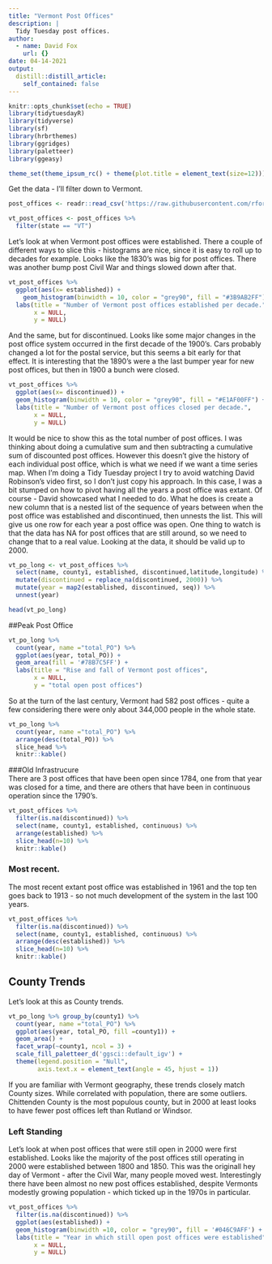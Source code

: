 ```yaml
---
title: "Vermont Post Offices"
description: |
  Tidy Tuesday post offices.
author:
  - name: David Fox
    url: {}
date: 04-14-2021
output:
  distill::distill_article:
    self_contained: false
---
```


```r
knitr::opts_chunk$set(echo = TRUE)
library(tidytuesdayR)
library(tidyverse)
library(sf)
library(hrbrthemes)
library(ggridges)
library(paletteer)
library(ggeasy)

theme_set(theme_ipsum_rc() + theme(plot.title = element_text(size=12)))

```

Get the data - I'll filter down to Vermont.

```r
post_offices <- readr::read_csv('https://raw.githubusercontent.com/rfordatascience/tidytuesday/master/data/2021/2021-04-13/post_offices.csv')

vt_post_offices <- post_offices %>% 
  filter(state == "VT")
```

Let's look at when Vermont post offices were established.  There a couple of different ways to slice this - histograms are nice, since it is easy to roll up to decades for example. Looks like the 1830's was big for post offices. There was another bump post Civil War and things slowed down after that.

```r
vt_post_offices %>%
  ggplot(aes(x= established)) +
    geom_histogram(binwidth = 10, color = "grey90", fill = "#3B9AB2FF") +
  labs(title = "Number of Vermont post offices established per decade.",
       x = NULL,
       y = NULL)
```

And the same, but for discontinued. Looks like some major changes in the post office system occurred in the first decade of the 1900's. Cars probably changed a lot for the postal service, but this seems a bit early for that effect. It is interesting that the 1890's were a the last bumper year for new post offices, but then in 1900 a bunch were closed.

```r
vt_post_offices %>%
  ggplot(aes(x= discontinued)) +
  geom_histogram(binwidth = 10, color = "grey90", fill = "#E1AF00FF") +
  labs(title = "Number of Vermont post offices closed per decade.",
       x = NULL,
       y = NULL)
```
It would be nice to show this as the total number of post offices. I was thinking about doing a cumulative sum and then subtracting a cumulative sum of discounted post offices. However this doesn't give the history of each individual post office, which is what we need if we want a time series map. When I'm doing a Tidy Tuesday project I try to avoid watching David Robinson's video first, so I don't just copy his approach.  In this case, I was a bit stumped on how to pivot having all the years a post office was extant. Of course - David showcased what I needed to do. What he does is create a new column that is a nested list of the sequence of years between when the post office was established and discontinued, then unnests the list. This will give us one row for each year a post office was open. One thing to watch is that the data has NA for post offices that are still around, so we need to change that to a real value. Looking at the data, it should be valid up to 2000.  
```r
vt_po_long <- vt_post_offices %>% 
  select(name, county1, established, discontinued,latitude,longitude) %>% 
  mutate(discontinued = replace_na(discontinued, 2000)) %>% 
  mutate(year = map2(established, discontinued, seq)) %>% 
  unnest(year)

head(vt_po_long)
```
##Peak Post Office
```r
vt_po_long %>%
  count(year, name ="total_PO") %>% 
  ggplot(aes(year, total_PO)) +
  geom_area(fill = '#78B7C5FF') +
  labs(title = "Rise and fall of Vermont post offices",
       x = NULL, 
       y = "total open post offices")
```
So at the turn of the last century, Vermont had 582 post offices - quite a few considering there were only about 344,000 people in the whole state.

```r
vt_po_long %>%
  count(year, name ="total_PO") %>%
  arrange(desc(total_PO)) %>% 
  slice_head %>% 
  knitr::kable()

```
###Old Infrastrucure  
There are 3 post offices that have been open since 1784, one from that year was closed for a time, and there are others that have been in continuous operation since the 1790's.
```r
vt_post_offices %>% 
  filter(is.na(discontinued)) %>% 
  select(name, county1, established, continuous) %>% 
  arrange(established) %>% 
  slice_head(n=10) %>% 
  knitr::kable()
```
### Most recent.  

The most recent extant post office was established in 1961 and the top ten goes back to 1913 - so not much development of the system in the last 100 years.
```r
vt_post_offices %>% 
  filter(is.na(discontinued)) %>% 
  select(name, county1, established, continuous) %>% 
  arrange(desc(established)) %>% 
  slice_head(n=10) %>% 
  knitr::kable()
```
## County Trends  
Let's look at this as County trends.
```r
vt_po_long %>% group_by(county1) %>% 
  count(year, name ="total_PO") %>% 
  ggplot(aes(year, total_PO, fill =county1)) +
  geom_area() +
  facet_wrap(~county1, ncol = 3) +
  scale_fill_paletteer_d('ggsci::default_igv') +
  theme(legend.position = "Null",
        axis.text.x = element_text(angle = 45, hjust = 1))


```
If you are familiar with Vermont geography, these trends closely match County sizes. While correlated with population, there are some outliers. Chittenden County is the most populous county, but in 2000 at least looks to have fewer post offices left than Rutland or Windsor.


### Left Standing  
Let's look at when post offices that were still open in 2000 were first established. Looks like the majority of the post offices still operating in 2000 were established between 1800 and 1850. This was the originall hey day of Vermont - after the Civil War, many people moved west. Interestingly there have been almost no new post offices established, despite Vermonts modestly growing population - which ticked up in the 1970s in particular.
```r
vt_post_offices %>% 
  filter(is.na(discontinued)) %>% 
  ggplot(aes(established)) +
  geom_histogram(binwidth =10, color = "grey90", fill = '#046C9AFF') +
  labs(title = "Year in which still open post offices were established",
       x = NULL, 
       y = NULL)
```

